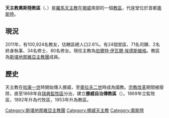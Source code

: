 {{Infobox Roman Catholic diocese 
|name = 天主教奧斯陸
|jurisdiction=教區
|latin =Dioecesis Osloën
|image = Oslo StOlavCathedral01.JPG
|caption = 聖奧拉夫代座堂
|location = [[挪威|挪威]] 
|territory = 
|population =  
|rite = [[罗马礼|罗马礼]]
|patron =  
|province = 教廷直轄 
|established = 1953年 
|cathedral = 聖奧拉夫代座堂
|co-cathedral = 
|leadership = 主教
|website = http://www.katolsk.no/okb/ 
|pope =  
|patriarch= 
|metropolitan =  
|ordinary = [[伯爾特·伊瓦爾·埃德斯維格|伯爾特·伊瓦爾·埃德斯維格]]
|coadjutor archbishop = 
|coadjutor bishop = 
|auxiliary = 
|emeritus = 
}}
'''天主教奧斯陸教區'''（{{lang-la|Dioecesis Osloën}}、{{lang-no|Oslo katolske bispedømme}}）是[[羅馬天主教|羅馬天主教]]在[[挪威|挪威]]南部的一個[[教區|教區]]，代座堂位於首都[[奧斯陸|奧斯陸]]。

==現況==
2011年，有100,924名教友，估轄區總人口2.6%。有24個堂區、71名司鐸、2名終身執事、34名修士、80名修女。現任主教為[[伯爾特·伊瓦爾·埃德斯維格|伯爾特·伊瓦爾·埃德斯維格]]。教區為[[斯堪地那維亞主教團|斯堪地那維亞主教團]]成員。

==歷史==
天主教在[[哈康一世|哈康一世]]時開始傳入挪威，至[[奧拉夫二世|奧拉夫二世]]時成為國教。[[宗教改革|宗教改革]]期間被廢除，直至1868年自[[瑞典|瑞典]][[瑞典天主教|監牧區]]分出，建立'''挪威自治傳教區'''（{{lang|no|Misjonsdistriktet Norge}}）。1869年立監牧區，1892年升為代牧區，1953年升為教區。



{{斯堪地那維亞天主教教區}}
[[Category:斯堪地那維亞主教團|Category:斯堪地那維亞主教團]]
[[Category:挪威天主教|Category:挪威天主教]]
[[Category:奧斯陸|Category:奧斯陸]]